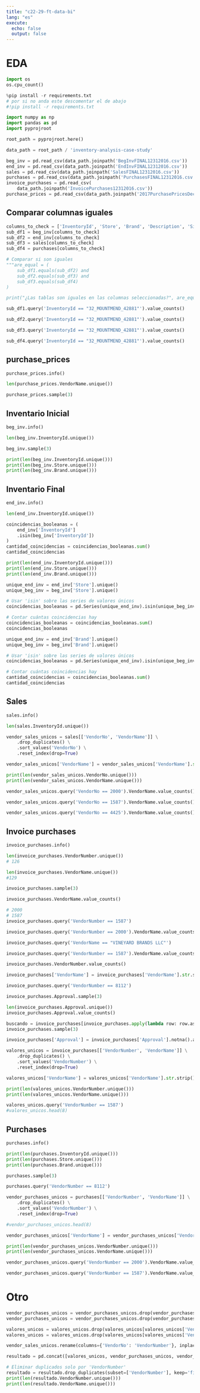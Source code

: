 ```yaml
---
title: "c22-29-ft-data-bi"
lang: "es"
execute:
  echo: false
  output: false
---
```


# EDA

```python
import os
os.cpu_count()
```

```python
%pip install -r requirements.txt
# por si no anda este descomentar el de abajo
#!pip install -r requirements.txt
```

```python
import numpy as np
import pandas as pd
import pyprojroot
```

```python
root_path = pyprojroot.here()

data_path = root_path / 'inventory-analysis-case-study'

beg_inv = pd.read_csv(data_path.joinpath('BegInvFINAL12312016.csv'))
end_inv = pd.read_csv(data_path.joinpath('EndInvFINAL12312016.csv'))
sales = pd.read_csv(data_path.joinpath('SalesFINAL12312016.csv'))
purchases = pd.read_csv(data_path.joinpath('PurchasesFINAL12312016.csv'))
invoice_purchases = pd.read_csv(
    data_path.joinpath('InvoicePurchases12312016.csv'))
purchase_prices = pd.read_csv(data_path.joinpath('2017PurchasePricesDec.csv'))
```

## Comparar columnas iguales

```python
columns_to_check = ['InventoryId', 'Store', 'Brand', 'Description', 'Size']
sub_df1 = beg_inv[columns_to_check]
sub_df2 = end_inv[columns_to_check]
sub_df3 = sales[columns_to_check]
sub_df4 = purchases[columns_to_check]

# Comparar si son iguales
"""are_equal = (
    sub_df1.equals(sub_df2) and
    sub_df2.equals(sub_df3) and
    sub_df3.equals(sub_df4)
)

print("¿Las tablas son iguales en las columnas seleccionadas?", are_equal)"""
```


```python
sub_df1.query('InventoryId == "32_MOUNTMEND_42881"').value_counts()
```

```python
sub_df2.query('InventoryId == "32_MOUNTMEND_42881"').value_counts()
```

```python
sub_df3.query('InventoryId == "32_MOUNTMEND_42881"').value_counts()
```

```python
sub_df4.query('InventoryId == "32_MOUNTMEND_42881"').value_counts()
```

## purchase_prices

```python
purchase_prices.info()
```

```python
len(purchase_prices.VendorName.unique())
```

```python
purchase_prices.sample(3)
```

## Inventario Inicial

```python
beg_inv.info()
```

```python
len(beg_inv.InventoryId.unique())
```

```python
beg_inv.sample(3)
```

```python
print(len(beg_inv.InventoryId.unique()))
print(len(beg_inv.Store.unique()))
print(len(beg_inv.Brand.unique()))
```

## Inventario Final

```python
end_inv.info()
```

```python
len(end_inv.InventoryId.unique())
```

```python
coincidencias_booleanas = (
    end_inv['InventoryId']
    .isin(beg_inv['InventoryId'])
)
cantidad_coincidencias = coincidencias_booleanas.sum()
cantidad_coincidencias
```

```python
print(len(end_inv.InventoryId.unique()))
print(len(end_inv.Store.unique()))
print(len(end_inv.Brand.unique()))
```

```python
unique_end_inv = end_inv['Store'].unique()
unique_beg_inv = beg_inv['Store'].unique()

# Usar 'isin' sobre las series de valores únicos
coincidencias_booleanas = pd.Series(unique_end_inv).isin(unique_beg_inv)

# Contar cuántas coincidencias hay
coincidencias_booleanas = coincidencias_booleanas.sum()
coincidencias_booleanas
```

```python
unique_end_inv = end_inv['Brand'].unique()
unique_beg_inv = beg_inv['Brand'].unique()

# Usar 'isin' sobre las series de valores únicos
coincidencias_booleanas = pd.Series(unique_end_inv).isin(unique_beg_inv)

# Contar cuántas coincidencias hay
cantidad_coincidencias = coincidencias_booleanas.sum()
cantidad_coincidencias
```

## Sales

```python
sales.info()
```

```python
len(sales.InventoryId.unique())
```

```python
vendor_sales_unicos = sales[['VendorNo', 'VendorName']] \
    .drop_duplicates() \
    .sort_values('VendorNo') \
    .reset_index(drop=True)

vendor_sales_unicos['VendorName'] = vendor_sales_unicos['VendorName'].str.strip()

print(len(vendor_sales_unicos.VendorNo.unique()))
print(len(vendor_sales_unicos.VendorName.unique()))
```

```python
vendor_sales_unicos.query('VendorNo == 2000').VendorName.value_counts()
```

```python
vendor_sales_unicos.query('VendorNo == 1587').VendorName.value_counts()
```

```python
vendor_sales_unicos.query('VendorNo == 4425').VendorName.value_counts()
```

## Invoice purchases 

```python
invoice_purchases.info()
```

```python
len(invoice_purchases.VendorNumber.unique())
# 126
```

```python
len(invoice_purchases.VendorName.unique())
#129
```

```python
invoice_purchases.sample(3)
```

```python
invoice_purchases.VendorName.value_counts()
```

```python
# 2000
# 1587
invoice_purchases.query('VendorNumber == 1587')
```
```python
invoice_purchases.query('VendorNumber == 2000').VendorName.value_counts()
```
```python
invoice_purchases.query('VendorName == "VINEYARD BRANDS LLC"')
```
```python
invoice_purchases.query('VendorNumber == 1587').VendorName.value_counts()
```
```python
invoice_purchases.VendorNumber.value_counts()
```
```python
invoice_purchases['VendorName'] = invoice_purchases['VendorName'].str.strip()
```

```python
invoice_purchases.query('VendorNumber == 8112')
```

```python
invoice_purchases.Approval.sample(3)
```

```python
len(invoice_purchases.Approval.unique())
invoice_purchases.Approval.value_counts()
```

```python
buscando = invoice_purchases[invoice_purchases.apply(lambda row: row.astype(str).str.contains("Frank Delahunt").any(), axis=1)]
invoice_purchases.sample(3)
```

```python
invoice_purchases['Approval'] = invoice_purchases['Approval'].notna().astype(int)
```

```python
valores_unicos = invoice_purchases[['VendorNumber', 'VendorName']] \
    .drop_duplicates() \
    .sort_values('VendorNumber') \
    .reset_index(drop=True)

valores_unicos['VendorName'] = valores_unicos['VendorName'].str.strip()
```

```python
print(len(valores_unicos.VendorNumber.unique()))
print(len(valores_unicos.VendorName.unique()))
```

```python
valores_unicos.query('VendorNumber == 1587')
#valores_unicos.head(8)
```

## Purchases

```python
purchases.info()
```

```python
print(len(purchases.InventoryId.unique()))
print(len(purchases.Store.unique()))
print(len(purchases.Brand.unique()))
```

```python
purchases.sample(3)
```

```python
purchases.query('VendorNumber == 8112')
```

```python
vendor_purchases_unicos = purchases[['VendorNumber', 'VendorName']] \
    .drop_duplicates() \
    .sort_values('VendorNumber') \
    .reset_index(drop=True)

#vendor_purchases_unicos.head(8)

vendor_purchases_unicos['VendorName'] = vendor_purchases_unicos['VendorName'].str.strip()

print(len(vendor_purchases_unicos.VendorNumber.unique()))
print(len(vendor_purchases_unicos.VendorName.unique()))
```

```python
vendor_purchases_unicos.query('VendorNumber == 2000').VendorName.value_counts()
```

```python
vendor_purchases_unicos.query('VendorNumber == 1587').VendorName.value_counts()
```

# Otro

```python
vendor_purchases_unicos = vendor_purchases_unicos.drop(vendor_purchases_unicos[vendor_purchases_unicos['VendorName'] == 'VINEYARD BRANDS INC'].index)
vendor_purchases_unicos = vendor_purchases_unicos.drop(vendor_purchases_unicos[vendor_purchases_unicos['VendorName'] == 'SOUTHERN WINE & SPIRITS NE'].index)

valores_unicos = valores_unicos.drop(valores_unicos[valores_unicos['VendorName'] == 'VINEYARD BRANDS INC'].index)
valores_unicos = valores_unicos.drop(valores_unicos[valores_unicos['VendorName'] == 'SOUTHERN WINE & SPIRITS NE'].index)
```

```python
vendor_sales_unicos.rename(columns={'VendorNo': 'VendorNumber'}, inplace=True)

resultado = pd.concat([valores_unicos, vendor_purchases_unicos, vendor_sales_unicos], ignore_index=True)

# Eliminar duplicados solo por 'VendorNumber'
resultado = resultado.drop_duplicates(subset=['VendorNumber'], keep='first')
print(len(resultado.VendorNumber.unique()))
print(len(resultado.VendorName.unique()))
```